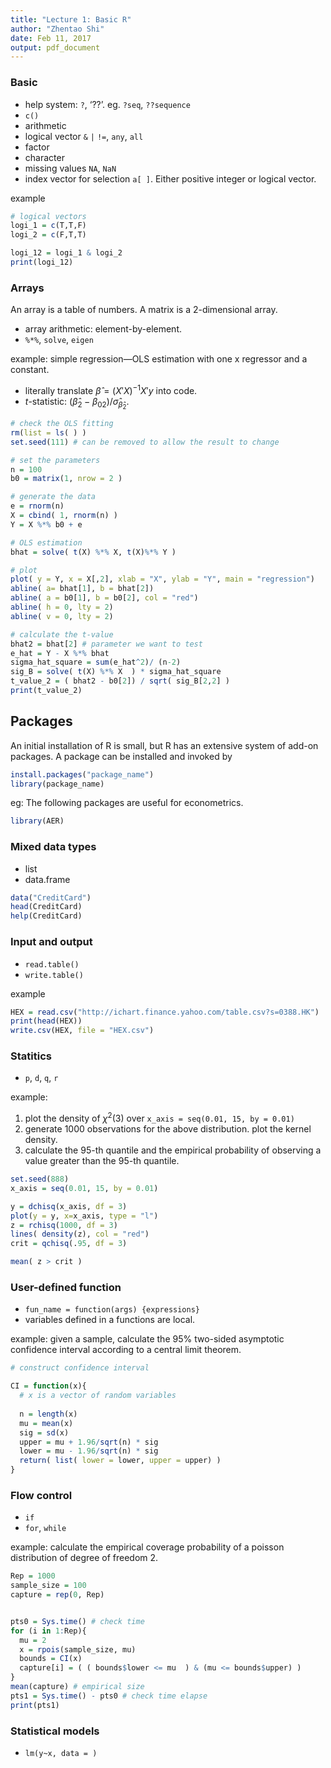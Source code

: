 ```yaml
---
title: "Lecture 1: Basic R"
author: "Zhentao Shi"
date: Feb 11, 2017
output: pdf_document
---
```


### Basic

* help system: `?`, '??'. eg. `?seq`, `??sequence`
* `c()`
* arithmetic
* logical vector `&` `|` `!=`, `any`, `all`
* factor
* character
* missing values `NA`, `NaN`
* index vector for selection `a[ ]`. Either positive integer or logical vector.

example
```r
# logical vectors
logi_1 = c(T,T,F)
logi_2 = c(F,T,T)

logi_12 = logi_1 & logi_2
print(logi_12)
```



### Arrays 

An array is a table of numbers.  A matrix is a 2-dimensional array.

* array arithmetic: element-by-element. 
* `%*%`, `solve`, `eigen`

example: simple regression---OLS estimation with one x regressor and a constant. 

* literally translate
$\hat{\beta} = (X' X)^{-1} X'y$ into code.
* *t*-statistic: $\left(\hat{\beta}_2 - \beta_{02}\right)\big/\hat{\sigma}_{\hat{\beta}_2}$.
```r
# check the OLS fitting
rm(list = ls( ) )
set.seed(111) # can be removed to allow the result to change

# set the parameters
n = 100
b0 = matrix(1, nrow = 2 )

# generate the data
e = rnorm(n)
X = cbind( 1, rnorm(n) ) 
Y = X %*% b0 + e

# OLS estimation
bhat = solve( t(X) %*% X, t(X)%*% Y ) 

# plot
plot( y = Y, x = X[,2], xlab = "X", ylab = "Y", main = "regression")
abline( a= bhat[1], b = bhat[2])
abline( a = b0[1], b = b0[2], col = "red")
abline( h = 0, lty = 2)
abline( v = 0, lty = 2)

# calculate the t-value
bhat2 = bhat[2] # parameter we want to test
e_hat = Y - X %*% bhat
sigma_hat_square = sum(e_hat^2)/ (n-2)
sig_B = solve( t(X) %*% X  ) * sigma_hat_square
t_value_2 = ( bhat2 - b0[2]) / sqrt( sig_B[2,2] ) 
print(t_value_2)

```


## Packages

An initial installation of R is small, but R has an extensive system of add-on packages. A package can be installed and invoked by 
```r
install.packages("package_name")
library(package_name)
```

eg: The following packages are useful for econometrics.
```r
library(AER)
```



### Mixed data types

* list
* data.frame

```r
data("CreditCard")
head(CreditCard)
help(CreditCard)
```


### Input and output

* `read.table()`
* `write.table()`

example
```r
HEX = read.csv("http://ichart.finance.yahoo.com/table.csv?s=0388.HK") 
print(head(HEX))
write.csv(HEX, file = "HEX.csv")
```

### Statitics

* `p`, `d`, `q`, `r`

example: 

1. plot the density of $\chi^2(3)$ over `x_axis = seq(0.01, 15, by = 0.01)`
2. generate 1000 observations for the above distribution. plot the kernel density.
3. calculate the 95-th quantile and the empirical probability of observing a value greater than the 95-th quantile.

```r
set.seed(888)
x_axis = seq(0.01, 15, by = 0.01)

y = dchisq(x_axis, df = 3)
plot(y = y, x=x_axis, type = "l")
z = rchisq(1000, df = 3)
lines( density(z), col = "red")
crit = qchisq(.95, df = 3)

mean( z > crit )
```


### User-defined function

* `fun_name = function(args) {expressions}`
* variables defined in a functions are local.

example: given a sample, calculate the 95% two-sided asymptotic confidence interval according to a central limit theorem.
```r
# construct confidence interval

CI = function(x){
  # x is a vector of random variables
  
  n = length(x)
  mu = mean(x)
  sig = sd(x)
  upper = mu + 1.96/sqrt(n) * sig
  lower = mu - 1.96/sqrt(n) * sig
  return( list( lower = lower, upper = upper) )
}

```

### Flow control

* `if`
* `for`, `while`

example: calculate the empirical coverage probability of a poisson distribution of degree of freedom 2.


```r
Rep = 1000
sample_size = 100
capture = rep(0, Rep)


pts0 = Sys.time() # check time
for (i in 1:Rep){
  mu = 2
  x = rpois(sample_size, mu)
  bounds = CI(x)
  capture[i] = ( ( bounds$lower <= mu  ) & (mu <= bounds$upper) )
}
mean(capture) # empirical size
pts1 = Sys.time() - pts0 # check time elapse
print(pts1)
```

### Statistical models
* `lm(y~x, data = )`


